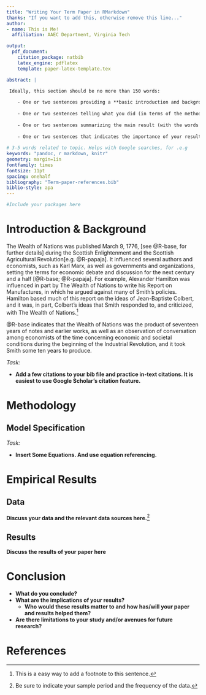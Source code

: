 ```yaml
---
title: "Writing Your Term Paper in RMarkdown"
thanks: "If you want to add this, otherwise remove this line..."
author:
- name: This is Me!
  affiliation: AAEC Department, Virginia Tech

output: 
  pdf_document:
    citation_package: natbib
    latex_engine: pdflatex
    template: paper-latex-template.tex

abstract: |

 Ideally, this section should be no more than 150 words:
  
    - One or two sentences providing a **basic introduction and background to the problem**. This should not be technical and  understandable to a lay-person.
    
    - One or two sentences telling what you did (in terms of the methodology)
    
    - One or two sentences summarizing the main result (with the words "**here we show**" or their equivalent).
    
    - One or two sentences that indicates the importance of your results. Again, this should not be technical.
    
# 3-5 words related to topic. Helps with Google searches, for .e.g    
keywords: "pandoc, r markdown, knitr" 
geometry: margin=1in
fontfamily: times
fontsize: 11pt
spacing: onehalf
bibliography: "Term-paper-references.bib"
biblio-style: apa
---
```


```r
#Include your packages here
```

# Introduction & Background

The Wealth of Nations was published March 9, 1776, [see @R-base, for further details] during the Scottish Enlightenment and the Scottish Agricultural Revolution[e.g. @R-papaja]. It influenced several authors and economists, such as Karl Marx, as well as governments and organizations, setting the terms for economic debate and discussion for the next century and a half [@R-base; @R-papaja]. For example, Alexander Hamilton was influenced in part by The Wealth of Nations to write his Report on Manufactures, in which he argued against many of Smith's policies. Hamilton based much of this report on the ideas of Jean-Baptiste Colbert, and it was, in part, Colbert's ideas that Smith responded to, and criticized, with The Wealth of Nations.^[This is a easy way to add a footnote to this sentence.] 

@R-base indicates that the Wealth of Nations was the product of seventeen years of notes and earlier works, as well as an observation of conversation among economists of the time concerning economic and societal conditions during the beginning of the Industrial Revolution, and it took Smith some ten years to produce.

*Task:*

- **Add a few citations to your bib file and practice in-text citations. It is easiest to use Google Scholar's citation feature.**


# Methodology
## Model Specification

*Task:* 

- **Insert Some Equations. And use equation referencing.**

# Empirical Results
## Data

**Discuss your data and the relevant data sources here.**^[Be sure to indicate your sample period and the frequency of the data.]


## Results

**Discuss the results of your paper here**

# Conclusion

- **What do you conclude?** 
- **What are the implications of your results?**
  - **Who would these results matter to and how has/will your paper and results helped them?**
- **Are there limitations to your study and/or avenues for future research?**

\newpage

# References

<div id="refs" custom-style="Bibliography"></div>